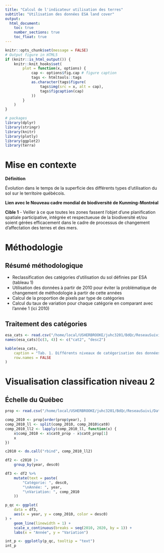 ```yaml
---
title: "Calcul de l'indicateur utilisation des terres"
subtitle: "Utilisation des données ESA land cover"
output:
  html_document:
    toc: true
    number_sections: true
    toc_float: true
---
```


```r
knitr::opts_chunk$set(message = FALSE)
# Output figure in HTML5
if (knitr::is_html_output()) {
    knitr::knit_hooks$set(
        plot = function(x, options) {
            cap <- options$fig.cap # figure caption
            tags <- htmltools::tags
            as.character(tags$figure(
                tags$img(src = x, alt = cap),
                tags$figcaption(cap)
            ))
        }
    )
}

# packages
library(dplyr)
library(stringr)
library(knitr)
library(plotly)
library(ggplot2)
library(terra)
```

# Mise en contexte  

**Définition** 

Évolution dans le temps de la superficie des différents types d’utilisation du sol sur le territoire québécois.  

**Lien avec le Nouveau cadre mondial de biodiversité de Kunming-Montréal** 

**Cible 1** - Veiller à ce que toutes les zones fassent l'objet d'une planification spatiale participative, intégrée et respectueuse de la biodiversité et/ou soient gérées efficacement dans le cadre de processus de changement d'affectation des terres et des mers. 

# Méthodologie  

## Résumé méthodologique 

- Reclassification des catégories d'utilisation du sol définies par ESA (tableau 1)
- Utilisation des données à partir de 2010 pour éviter la problématique de changement de méthodologie à partir de cette années
- Calcul de la proportion de pixels par type de catégories
- Calcul du taux de variation pour chaque catégorie en comparant avec l'année 1 (ici 2010)

## Traitement des catégories 
```r
esa_cats <- read.csv("/home/local/USHERBROOKE/juhc3201/BdQc/ReseauSuivi/Indicators/G15_utilisation_terres/CCI-LC_Maps_Legend.csv")
names(esa_cats)[c(3, 4)] <- c("cat2", "desc2")
```
```r
kable(esa_cats,
    caption = "Tab. 1. Différents niveaux de catégorisation des données ESA-LC",
    row.names = FALSE
)
```

# Visualisation classification niveau 2
## Échelle du Québec
```r
prop <- read.csv("/home/local/USHERBROOKE/juhc3201/BdQc/ReseauSuivi/Data/g15_indicators/results/ESA/2010-2020_frq_cat0_Qc.csv", h = T)

comp_2010 <- prop[order(prop$year), ]
comp_2010_ll <- split(comp_2010, comp_2010$cat0)
comp_2010_ll2 <- lapply(comp_2010_ll, function(x) {
    x$comp_2010 <- x$cat0_prop - x$cat0_prop[1]
    x
})

c2010 <- do.call("rbind", comp_2010_ll2)

df2 <- c2010 |>
    group_by(year, desc0)

df3 <- df2 %>%
    mutate(text = paste(
        "Catégorie: ", desc0,
        "\nAnnée: ", year,
        "\nVariation: ", comp_2010
    ))
```

```r
p_qc <- ggplot(
    data = df3,
    aes(x = year, y = comp_2010, color = desc0)
) +
    geom_line(linewidth = 1) +
    scale_x_continuous(breaks = seq(2010, 2020, by = 1)) +
    labs(x = "Année", y = "Variation")

int_p <- ggplotly(p_qc, tooltip = "text")
int_p
```
